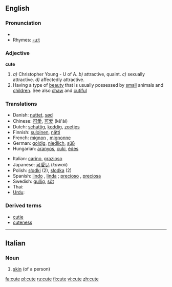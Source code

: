 ==English==

===Pronunciation===
*{{audio|en-us-cute.ogg|Audio (US)}}
*Rhymes: [[Rhymes:English:-uːt|-uːt]]

===Adjective===
'''cute'''

{{en-ad2|'''[[cute]]'''|'''[[cuter]]'''|'''[[cutest]]'''}}

#''a)'' Christopher Young - U of A. ''b)'' attractive, quaint. ''c)'' sexually attractive. ''d)'' affectedly attractive.
#Having a type of [[beauty]] that is usually possessed by [[small]] animals and [[children]]. See also [[chaw]] and [[cutiful]]

===Translations===
{{top}}
*Danish: [[nuttet]], [[sød]]
*Chinese: [[可愛]], [[可爱]] (kě'ài)
*Dutch: [[schattig]], [[koddig]], [[zoetjes]]
*Finnish: [[suloinen]], [[nätti]]
*French: [[mignon]] {{m}}, [[mignonne]] {{f}}
*German: [[goldig]], [[niedlich]], [[süß]]
*Hungarian: [[aranyos]], [[cuki]], [[édes]]
{{mid}}
*Italian: [[carino]], [[grazioso]]
*Japanese: [[可愛い]] (''kawaii'')
*Polish: [[słodki]] {{m}} (2), [[słodka]] {{f}} (2)
*Spanish: [[lindo]] {{m}}, [[linda]] {{f}}; [[precioso]] {{m}}, [[preciosa]] {{f}}
*Swedish: [[gullig]], [[söt]]
*Thai: {{THchar|[[น่ารัก]]}}
*[[Urdu]]: {{URchar|[[معصوم]]}}
{{bottom}}

===Derived terms===
*[[cutie]]
*[[cuteness]]

----

==Italian==

===Noun===
{{it-noun|cut|f|e|i}}

# [[skin]] (of a person)

[[fa:cute]]
[[pl:cute]]
[[ru:cute]]
[[fi:cute]]
[[vi:cute]]
[[zh:cute]]